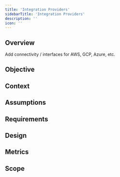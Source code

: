 ```yaml
---
title: 'Integration Providers'
sidebarTitle: 'Integration Providers'
description: ''
icon: ''
---
```


## Overview

Add connectivity / interfaces for AWS, GCP, Azure, etc.

## Objective

## Context

## Assumptions

## Requirements

## Design

## Metrics

## Scope